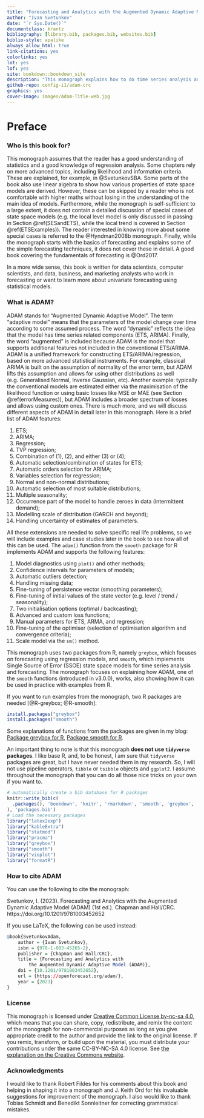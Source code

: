 ```yaml
---
title: "Forecasting and Analytics with the Augmented Dynamic Adaptive Model (ADAM)"
author: "Ivan Svetunkov"
date: "`r Sys.Date()`"
documentclass: krantz
bibliography: [library.bib, packages.bib, websites.bib]
biblio-style: apalike
always_allow_html: true
link-citations: yes
colorlinks: yes
lot: yes
lof: yes
site: bookdown::bookdown_site
description: "This monograph explains how to do time series analysis and forecasting using Augmented Dynamic Adaptive Model, implemented in the smooth package for R."
github-repo: config-i1/adam-crc
graphics: yes
cover-image: images/Adam-Title-web.jpg
---
```


# Preface {-}
### Who is this book for? {-}

This monograph assumes that the reader has a good understanding of statistics and a good knowledge of regression analysis. Some chapters rely on more advanced topics, including likelihood and information criteria. These are explained, for example, in @SvetunkovSBA. Some parts of the book also use linear algebra to show how various properties of state space models are derived. However, these can be skipped by a reader who is not comfortable with higher maths without losing in the understanding of the main idea of models. Furthermore, while the monograph is self-sufficient to a large extent, it does not contain a detailed discussion of special cases of state space models (e.g. the local level model is only discussed in passing in Section \@ref(SESandETS), while the local trend is covered in Section \@ref(ETSExamples)). The reader interested in knowing more about some special cases is referred to the @Hyndman2008b monograph. Finally, while the monograph starts with the basics of forecasting and explains some of the simple forecasting techniques, it does not cover these in detail. A good book covering the fundamentals of forecasting is @Ord2017.

In a more wide sense, this book is written for data scientists, computer scientists, and data, business, and marketing analysts who work in forecasting or want to learn more about univariate forecasting using statistical models.


### What is ADAM? {-}

ADAM stands for "Augmented Dynamic Adaptive Model". The term "adaptive model" means that the parameters of the model change over time according to some assumed process. The word "dynamic" reflects the idea that the model has time series related components (ETS, ARIMA). Finally, the word "augmented" is included because ADAM is the model that supports additional features not included in the conventional ETS/ARIMA. ADAM is a unified framework for constructing ETS/ARIMA/regression, based on more advanced statistical instruments. For example, classical ARIMA is built on the assumption of normality of the error term, but ADAM lifts this assumption and allows for using other distributions as well (e.g. Generalised Normal, Inverse Gaussian, etc). Another example: typically the conventional models are estimated either via the maximisation of the likelihood function or using basic losses like MSE or MAE (see Section \@ref(errorMeasures)), but ADAM includes a broader spectrum of losses and allows using custom ones. There is much more, and we will discuss different aspects of ADAM in detail later in this monograph. Here is a brief list of ADAM features:

1. ETS;
2. ARIMA;
3. Regression;
4. TVP regression;
5. Combination of (1), (2), and either (3) or (4);
6. Automatic selection/combination of states for ETS;
7. Automatic orders selection for ARIMA;
8. Variables selection for regression;
9. Normal and non-normal distributions;
10. Automatic selection of most suitable distributions;
11. Multiple seasonality;
12. Occurrence part of the model to handle zeroes in data (intermittent demand);
13. Modelling scale of distribution (GARCH and beyond);
14. Handling uncertainty of estimates of parameters.

All these extensions are needed to solve specific real life problems, so we will include examples and case studies later in the book to see how all of this can be used. The `adam()` function from the `smooth` package for R implements ADAM and supports the following features:

1. Model diagnostics using `plot()` and other methods;
2. Confidence intervals for parameters of models;
3. Automatic outliers detection;
4. Handling missing data;
5. Fine-tuning of persistence vector (smoothing parameters);
6. Fine-tuning of initial values of the state vector (e.g. level / trend / seasonality);
7. Two initialisation options (optimal / backcasting);
8. Advanced and custom loss functions;
9. Manual parameters for ETS, ARMA, and regression;
10. Fine-tuning of the optimiser (selection of optimisation algorithm and convergence criteria);
11. Scale model via the `sm()` method.

This monograph uses two packages from R, namely `greybox`, which focuses on forecasting using regression models, and `smooth`, which implements Single Source of Error (SSOE) state space models for time series analysis and forecasting. The monograph focuses on explaining how ADAM, one of the `smooth` functions (introduced in v3.0.0), works, also showing how it can be used in practice with examples from R.


If you want to run examples from the monograph, two R packages are needed [@R-greybox; @R-smooth]:
```r
install.packages("greybox")
install.packages("smooth")
```

Some explanations of functions from the packages are given in my blog: [Package greybox for R](https://forecasting.svetunkov.ru/en/category/r-en/greybox/), [Package smooth for R](https://forecasting.svetunkov.ru/en/category/r-en/smooth/).

An important thing to note is that this monograph **does not use `tidyverse` packages**. I like base R, and, to be honest, I am sure that `tidyverse` packages are great, but I have never needed them in my research. So, I will not use pipeline operators, `tibble` or `tsibble` objects and `ggplot2`. I assume throughout the monograph that you can do all those nice tricks on your own if you want to.

```r
# automatically create a bib database for R packages
knitr::write_bib(c(
  .packages(), 'bookdown', 'knitr', 'rmarkdown', 'smooth', 'greybox', 'vioplot', 'pracma', 'legion'
), 'packages.bib')
# Load the necessary packages
library("latex2exp")
library("kableExtra")
library("statmod")
library("pracma")
library("greybox")
library("smooth")
library("vioplot")
library("formatR")
```


### How to cite ADAM {-}

You can use the following to cite the monograph:

::: adamCitation
Svetunkov, I. (2023). Forecasting and Analytics with the Augmented Dynamic Adaptive Model (ADAM) (1st ed.). Chapman and Hall/CRC. https://doi.org/10.1201/9781003452652
:::

If you use LaTeX, the following can be used instead:

```r
@book{SvetunkovAdam,
    author = {Ivan Svetunkov},
    isbn = {978-1-003-45265-2},
    publisher = {Chapman and Hall/CRC},
    title = {Forecasting and Analytics with
    	the Augmented Dynamic Adaptive Model (ADAM)},
    doi = {10.1201/9781003452652},
    url = {https://openforecast.org/adam/},
    year = {2023}
}
```


### License {-}

This monograph is licensed under [Creative Common License by-nc-sa 4.0](https://creativecommons.org/licenses/by-nc-sa/4.0/), which means that you can share, copy, redistribute, and remix the content of the monograph for non-commercial purposes as long as you give appropriate credit to the author and provide the link to the original license. If you remix, transform, or build upon the material, you must distribute your contributions under the same CC-BY-NC-SA 4.0 license. See [the explanation on the Creative Commons website](https://creativecommons.org/licenses/by-nc-sa/4.0/).

### Acknowledgments {-}
I would like to thank Robert Fildes for his comments about this book and helping in shaping it into a monograph and J. Keith Ord for his invaluable suggestions for improvement of the monograph. I also would like to thank Tobias Schmidt and Benedikt Sonnleitner for correcting grammatical mistakes.
